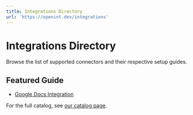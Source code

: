 ```yaml
---
title: Integrations Directory
url: 'https://openint.dev/integrations'
---
```


# Integrations Directory

Browse the list of supported connectors and their respective setup guides.

## Featured Guide

- [Google Docs Integration](/integrations/google-docs)

For the full catalog, see [our catalog page](/quickstart-v0/integrations).
